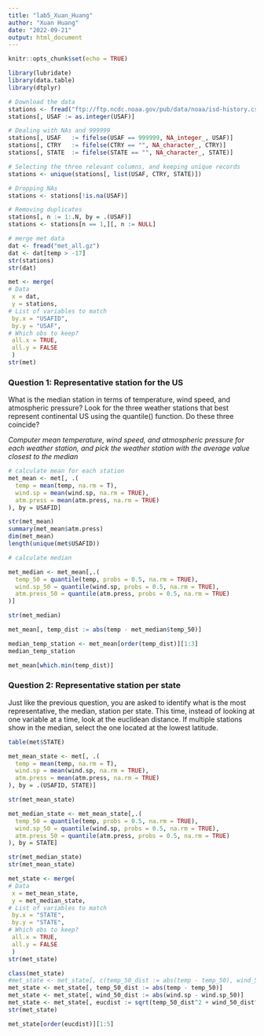 ```yaml
---
title: "lab5_Xuan_Huang"
author: "Xuan Huang"
date: "2022-09-21"
output: html_document
---
```


```r
knitr::opts_chunk$set(echo = TRUE)
```

```r
library(lubridate)
library(data.table)
library(dtplyr)
```


```r
# Download the data
stations <- fread("ftp://ftp.ncdc.noaa.gov/pub/data/noaa/isd-history.csv")
stations[, USAF := as.integer(USAF)]

# Dealing with NAs and 999999
stations[, USAF   := fifelse(USAF == 999999, NA_integer_, USAF)]
stations[, CTRY   := fifelse(CTRY == "", NA_character_, CTRY)]
stations[, STATE  := fifelse(STATE == "", NA_character_, STATE)]

# Selecting the three relevant columns, and keeping unique records
stations <- unique(stations[, list(USAF, CTRY, STATE)])

# Dropping NAs
stations <- stations[!is.na(USAF)]

# Removing duplicates
stations[, n := 1:.N, by = .(USAF)]
stations <- stations[n == 1,][, n := NULL]
```

```r
# merge met data
dat <- fread("met_all.gz")
dat <- dat[temp > -17]
str(stations)
str(dat)

met <- merge(
# Data
 x = dat, 
 y = stations, 
# List of variables to match
 by.x = "USAFID",
 by.y = "USAF", 
# Which obs to keep?
 all.x = TRUE, 
 all.y = FALSE
 ) 
str(met)

```

### Question 1: Representative station for the US
What is the median station in terms of temperature, wind speed, and atmospheric pressure? Look for the three weather stations that best represent continental US using the quantile() function. Do these three coincide?

*Computer mean temperature, wind speed, and atmospheric pressure for each weather station, and pick the weather station with the average value closest to the median*
```r
# calculate mean for each station
met_mean <- met[, .(
  temp = mean(temp, na.rm = T),
  wind.sp = mean(wind.sp, na.rm = TRUE),
  atm.press = mean(atm.press, na.rm = TRUE)
), by = USAFID]

str(met_mean)
summary(met_mean$atm.press)
dim(met_mean)
length(unique(met$USAFID))
```

```r
# calculate median

met_median <- met_mean[,.(
  temp_50 = quantile(temp, probs = 0.5, na.rm = TRUE),
  wind.sp_50 = quantile(wind.sp, probs = 0.5, na.rm = TRUE),
  atm.press_50 = quantile(atm.press, probs = 0.5, na.rm = TRUE)
)]

str(met_median)
```

```r
met_mean[, temp_dist := abs(temp - met_median$temp_50)]

median_temp_station <- met_mean[order(temp_dist)][1:3]
median_temp_station

met_mean[which.min(temp_dist)]
```

### Question 2: Representative station per state
Just like the previous question, you are asked to identify what is the most representative, the median, station per state. This time, instead of looking at one variable at a time, look at the euclidean distance. If multiple stations show in the median, select the one located at the lowest latitude.

```r
table(met$STATE)

met_mean_state <- met[, .(
  temp = mean(temp, na.rm = T),
  wind.sp = mean(wind.sp, na.rm = TRUE),
  atm.press = mean(atm.press, na.rm = TRUE)
), by = .(USAFID, STATE)]

str(met_mean_state)

met_median_state <- met_mean_state[,.(
  temp_50 = quantile(temp, probs = 0.5, na.rm = TRUE),
  wind.sp_50 = quantile(wind.sp, probs = 0.5, na.rm = TRUE),
  atm.press_50 = quantile(atm.press, probs = 0.5, na.rm = TRUE)
), by = STATE]

str(met_median_state)
str(met_mean_state)

met_state <- merge(
# Data
 x = met_mean_state, 
 y = met_median_state, 
# List of variables to match
 by.x = "STATE",
 by.y = "STATE", 
# Which obs to keep?
 all.x = TRUE, 
 all.y = FALSE
 ) 
str(met_state)

```

```r
class(met_state)
#met_state <- met_state[, c(temp_50_dist := abs(temp - temp_50), wind_50_dist := abs(wind.sp - wind.sp_50))] # := just can have one?
met_state <- met_state[, temp_50_dist := abs(temp - temp_50)]
met_state <- met_state[, wind_50_dist := abs(wind.sp - wind.sp_50)]
met_state <- met_state[, eucdist := sqrt(temp_50_dist^2 + wind_50_dist^2)]
str(met_state)

met_state[order(eucdist)][1:5]


```



